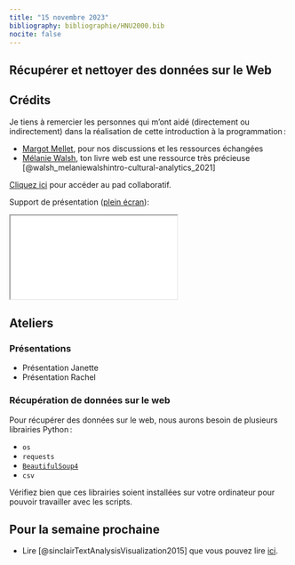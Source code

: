 ```yaml
---
title: "15 novembre 2023"
bibliography: bibliographie/HNU2000.bib
nocite: false
---
```


## Récupérer et nettoyer des données sur le Web

::: {.callout-note collapse="true"}

## Crédits

Je tiens à remercier les personnes qui m'ont aidé (directement ou indirectement) dans la réalisation de cette introduction à la programmation : 

- [Margot Mellet](https://blank.blue/), pour nos discussions et les ressources échangées
- [Mélanie Walsh](https://melaniewalsh.github.io/Intro-Cultural-Analytics/welcome.html), ton livre web est une ressource très précieuse [@walsh_melaniewalshintro-cultural-analytics_2021]

:::

::: {.callout-note}

[Cliquez ici](https://demo.hedgedoc.org/LPlTIRlDQsO86JF7iIHstA#) pour accéder au pad collaboratif.

:::

Support de présentation ([plein écran](/slides/seance9.html){target="_blank"}):

```{=html}

<iframe src="/slides/seance9.html"></iframe>
```

## Ateliers

### Présentations

- Présentation Janette
- Présentation Rachel

### Récupération de données sur le web

Pour récupérer des données sur le web, nous aurons besoin de plusieurs librairies Python : 

- `os`
- `requests`
- [`BeautifulSoup4`](https://pypi.org/project/beautifulsoup4/)
- `csv`

Vérifiez bien que ces librairies soient installées sur votre ordinateur pour pouvoir travailler avec les scripts.

## Pour la semaine prochaine

- Lire [@sinclairTextAnalysisVisualization2015] que vous pouvez lire [ici](../ressources/Text_Analysis_and_Visualization.pdf).
